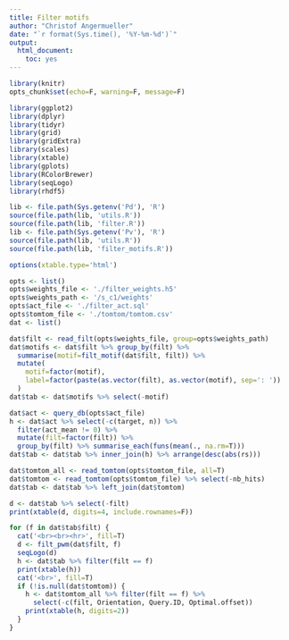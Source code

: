 ```yaml
---
title: Filter motifs
author: "Christof Angermueller"
date: "`r format(Sys.time(), '%Y-%m-%d')`"
output:
  html_document:
    toc: yes
---
```


```r
library(knitr)
opts_chunk$set(echo=F, warning=F, message=F)
```

```r
library(ggplot2)
library(dplyr)
library(tidyr)
library(grid)
library(gridExtra)
library(scales)
library(xtable)
library(gplots)
library(RColorBrewer)
library(seqLogo)
library(rhdf5)

lib <- file.path(Sys.getenv('Pd'), 'R')
source(file.path(lib, 'utils.R'))
source(file.path(lib, 'filter.R'))
lib <- file.path(Sys.getenv('Pv'), 'R')
source(file.path(lib, 'utils.R'))
source(file.path(lib, 'filter_motifs.R'))
```

```r
options(xtable.type='html')
```

<style>
img {
    max-width: none;
}
</style>

```r
opts <- list()
opts$weights_file <- './filter_weights.h5'
opts$weights_path <- '/s_c1/weights'
opts$act_file <- './filter_act.sql'
opts$tomtom_file <- './tomtom/tomtom.csv'
dat <- list()
```

```r
dat$filt <- read_filt(opts$weights_file, group=opts$weights_path)
dat$motifs <- dat$filt %>% group_by(filt) %>%
  summarise(motif=filt_motif(dat$filt, filt)) %>%
  mutate(
    motif=factor(motif),
    label=factor(paste(as.vector(filt), as.vector(motif), sep=': '))
  )
dat$tab <- dat$motifs %>% select(-motif)
```

```r
dat$act <- query_db(opts$act_file)
h <- dat$act %>% select(-c(target, n)) %>%
  filter(act_mean != 0) %>%
  mutate(filt=factor(filt)) %>%
  group_by(filt) %>% summarise_each(funs(mean(., na.rm=T)))
dat$tab <- dat$tab %>% inner_join(h) %>% arrange(desc(abs(rs)))
```

```r
dat$tomtom_all <- read_tomtom(opts$tomtom_file, all=T)
dat$tomtom <- read_tomtom(opts$tomtom_file) %>% select(-nb_hits)
dat$tab <- dat$tab %>% left_join(dat$tomtom)
```

```r
d <- dat$tab %>% select(-filt)
print(xtable(d, digits=4, include.rownames=F))
```

```r
for (f in dat$tab$filt) {
  cat('<br><br><hr>', fill=T)
  d <- filt_pwm(dat$filt, f)
  seqLogo(d)
  h <- dat$tab %>% filter(filt == f)
  print(xtable(h))
  cat('<br>', fill=T)
  if (!is.null(dat$tomtom)) {
    h <- dat$tomtom_all %>% filter(filt == f) %>%
      select(-c(filt, Orientation, Query.ID, Optimal.offset))
    print(xtable(h, digits=2))
  }
}
```
